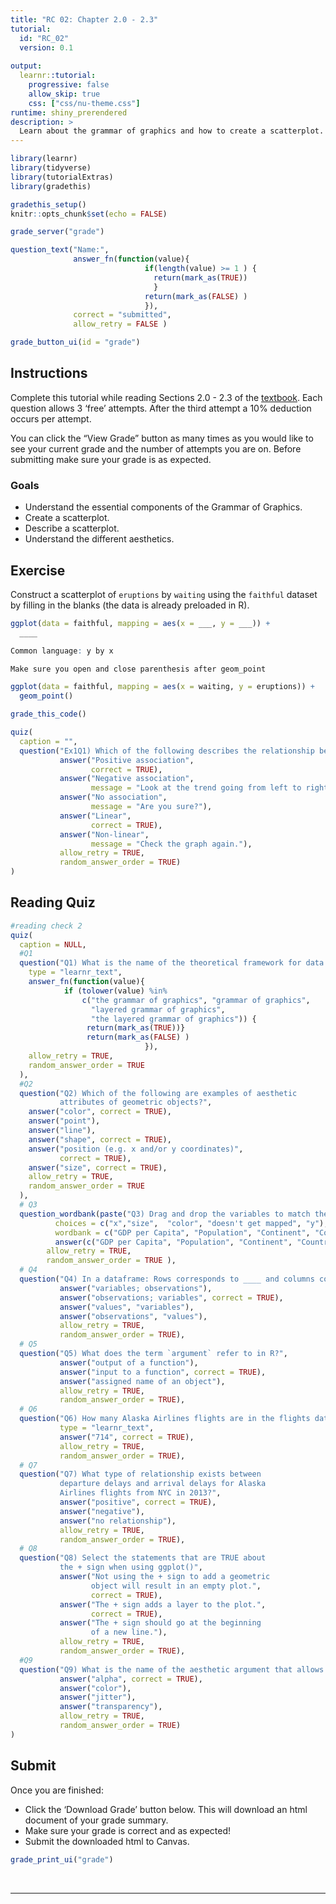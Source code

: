 ```yaml
---
title: "RC 02: Chapter 2.0 - 2.3"
tutorial:
  id: "RC_02"
  version: 0.1
  
output:
  learnr::tutorial:
    progressive: false
    allow_skip: true
    css: ["css/nu-theme.css"]
runtime: shiny_prerendered
description: >
  Learn about the grammar of graphics and how to create a scatterplot.
---
```


```r
library(learnr)
library(tidyverse)
library(tutorialExtras)
library(gradethis)

gradethis_setup()
knitr::opts_chunk$set(echo = FALSE)
```


```r
grade_server("grade")
```

```r
question_text("Name:",
              answer_fn(function(value){
                              if(length(value) >= 1 ) {
                                return(mark_as(TRUE))
                                }
                              return(mark_as(FALSE) )
                              }),
              correct = "submitted",
              allow_retry = FALSE )
```

```r
grade_button_ui(id = "grade")
```

## Instructions

Complete this tutorial while reading Sections 2.0 - 2.3 of the [textbook](https://nustat.github.io/intro-stat-data-sci/02-visualization.html). Each question allows 3 'free' attempts. After the third attempt a 10% deduction occurs per attempt.

You can click the "View Grade" button as many times as you would like to see your current grade and the number of attempts you are on. Before submitting make sure your grade is as expected.

### Goals

-   Understand the essential components of the Grammar of Graphics.
-   Create a scatterplot.
-   Describe a scatterplot.
-   Understand the different aesthetics.

## Exercise

Construct a scatterplot of `eruptions` by `waiting` using the `faithful` dataset by filling in the blanks (the data is already preloaded in R).

```r
ggplot(data = faithful, mapping = aes(x = ___, y = ___)) +
  ____
```

```r
Common language: y by x
```

```r
Make sure you open and close parenthesis after geom_point
```

```r
ggplot(data = faithful, mapping = aes(x = waiting, y = eruptions)) +
  geom_point()
```

```r
grade_this_code()
```

```r
quiz(
  caption = "",
  question("Ex1Q1) Which of the following describes the relationship between eruptions and waiting? Check all that apply.",
           answer("Positive association",
                  correct = TRUE),
           answer("Negative association",
                  message = "Look at the trend going from left to right"),
           answer("No association",
                  message = "Are you sure?"),
           answer("Linear",
                  correct = TRUE),
           answer("Non-linear",
                  message = "Check the graph again."),
           allow_retry = TRUE,
           random_answer_order = TRUE)
)
```


## Reading Quiz

```r
#reading check 2
quiz(
  caption = NULL,
  #Q1
  question("Q1) What is the name of the theoretical framework for data visualization that is the foundation of the ggplot2 package?",
    type = "learnr_text",
    answer_fn(function(value){
            if (tolower(value) %in% 
                c("the grammar of graphics", "grammar of graphics",
                  "layered grammar of graphics", 
                  "the layered grammar of graphics")) {
                 return(mark_as(TRUE))}
                 return(mark_as(FALSE) )
                              }),
    allow_retry = TRUE,
    random_answer_order = TRUE
  ),
  #Q2
  question("Q2) Which of the following are examples of aesthetic
           attributes of geometric objects?",
    answer("color", correct = TRUE),
    answer("point"),
    answer("line"),
    answer("shape", correct = TRUE),
    answer("position (e.g. x and/or y coordinates)", 
           correct = TRUE),
    answer("size", correct = TRUE),
    allow_retry = TRUE,
    random_answer_order = TRUE
  ),
  # Q3
  question_wordbank(paste("Q3) Drag and drop the variables to match the aesthetics they are mapped onto in Figure 2.1", htmltools::img(src="images/Figure_02_1.png", height = 400, width = 700) ),
          choices = c("x","size",  "color", "doesn't get mapped", "y"),
          wordbank = c("GDP per Capita", "Population", "Continent", "Country", "Life Expectancy"),
          answer(c("GDP per Capita", "Population", "Continent", "Country", "Life Expectancy"), correct = TRUE), 
        allow_retry = TRUE,
        random_answer_order = TRUE ),
  # Q4
  question("Q4) In a dataframe: Rows corresponds to ____ and columns correspond to ___.",
           answer("variables; observations"),
           answer("observations; variables", correct = TRUE),
           answer("values", "variables"),
           answer("observations", "values"),
           allow_retry = TRUE,
           random_answer_order = TRUE),
  # Q5
  question("Q5) What does the term `argument` refer to in R?",
           answer("output of a function"),
           answer("input to a function", correct = TRUE),
           answer("assigned name of an object"),
           allow_retry = TRUE,
           random_answer_order = TRUE),
  # Q6
  question("Q6) How many Alaska Airlines flights are in the flights data frame?", 
           type = "learnr_text",
           answer("714", correct = TRUE),
           allow_retry = TRUE,
           random_answer_order = TRUE),
  # Q7
  question("Q7) What type of relationship exists between
           departure delays and arrival delays for Alaska
           Airlines flights from NYC in 2013?",
           answer("positive", correct = TRUE),
           answer("negative"),
           answer("no relationship"),
           allow_retry = TRUE,
           random_answer_order = TRUE),
  # Q8
  question("Q8) Select the statements that are TRUE about 
           the + sign when using ggplot()",
           answer("Not using the + sign to add a geometric 
                  object will result in an empty plot.", 
                  correct = TRUE),
           answer("The + sign adds a layer to the plot.", 
                  correct = TRUE),
           answer("The + sign should go at the beginning 
                  of a new line."),
           allow_retry = TRUE,
           random_answer_order = TRUE),
  #Q9
  question("Q9) What is the name of the aesthetic argument that allows you to change the transparency of a geometric object in ggplot()?",
           answer("alpha", correct = TRUE),
           answer("color"),
           answer("jitter"),
           answer("transparency"),
           allow_retry = TRUE,
           random_answer_order = TRUE)
)

```


## Submit

Once you are finished:

-   Click the 'Download Grade' button below. This will download an html document of your grade summary.
-   Make sure your grade is correct and as expected!
-   Submit the downloaded html to Canvas.

```r
grade_print_ui("grade")
```

<br>
<hr /> 
<br>

<!-- ```{r} -->
<!-- bootstrapPage( -->
<!--      div(style="display:inline-block",  -->
<!--          strong("Optional:") ), -->
<!--      div(style="display:inline-block", -->
<!--          print_ui("Print", label = "full reading check") ), -->
<!--      div(style="display:inline-block",  -->
<!--          p("for your own review and records.") )  -->
<!--      ) -->
<!-- ``` -->
<!-- <hr />  -->
